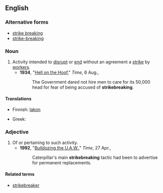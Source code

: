 {{wikipedia}}
==English==

===Alternative forms===
*[[strike breaking]]
*[[strike-breaking]]

===Noun===
{{en-noun|-}}

# Activity intended to [[disrupt]] or [[end]] without an agreement a [[strike]] by [[worker]]s.
#*'''1934''', "[http://www.time.com/time/magazine/article/0,9171,747596,00.html Hell on the Hoof]," ''Time'', 6 Aug.,
#*:The Government dared not hire men to care for its 50,000 head for fear of being accused of '''strikebreaking'''.

====Translations====
{{trans-top|activity to break a strike}}
* Finnish: [[lakko#Finnish|lakon]] {{t-|fi|murtaminen}}
{{trans-mid}}
* Greek: {{t|el|απεργοσπασία|f|sc=Grek}}
{{trans-bottom}}

===Adjective===
{{en-adj|-}}
# Of or pertaining to such activity.
#*'''1992''', "[http://www.time.com/time/magazine/article/0,9171,975374,00.html Bulldozing the U.A.W.]," ''Time'', 27 Apr.,
#*:Caterpillar's main '''strikebreaking''' tactic had been to advertise for permanent replacements.

====Related terms====
* [[strikebreaker]]